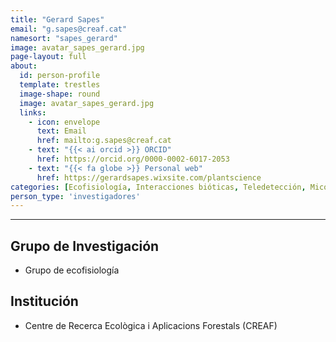 ```yaml
---
title: "Gerard Sapes"
email: "g.sapes@creaf.cat"  
namesort: "sapes_gerard"
image: avatar_sapes_gerard.jpg
page-layout: full
about: 
  id: person-profile
  template: trestles
  image-shape: round
  image: avatar_sapes_gerard.jpg
  links:
    - icon: envelope
      text: Email
      href: mailto:g.sapes@creaf.cat
    - text: "{{< ai orcid >}} ORCID"
      href: https://orcid.org/0000-0002-6017-2053
    - text: "{{< fa globe >}} Personal web"
      href: https://gerardsapes.wixsite.com/plantscience
categories: [Ecofisiología, Interacciones bióticas, Teledetección, Micología]
person_type: 'investigadores'
---
```

 
<hr>

:::{#person-profile}

## Grupo de Investigación
- Grupo de ecofisiología

## Institución
- Centre de Recerca Ecològica i Aplicacions Forestals (CREAF)

:::
